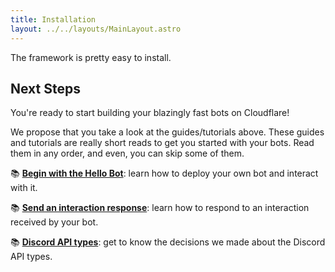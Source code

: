 ```yaml
---
title: Installation
layout: ../../layouts/MainLayout.astro
---
```



The framework is pretty easy to install.

<PackageToggler client:load />

## Next Steps

You're ready to start building your blazingly fast bots on Cloudflare!

We propose that you take a look at the guides/tutorials above.
These guides and tutorials are really short reads to get you started with your bots.
Read them in any order, and even, you can skip some of them.

📚 [**Begin with the Hello Bot**](/learn/tutorials/hello-bot): learn how to deploy your own bot and interact with it.

📚 [**Send an interaction response**](/learn/guides/reply-on-command): learn how to respond to an interaction received by your bot.

📚 [**Discord API types**](/learn/api-types/types): get to know the decisions we made about the Discord API types.
